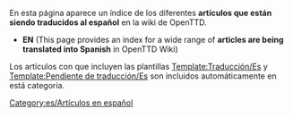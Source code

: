 En esta página aparece un índice de los diferentes '''artículos que están siendo traducidos al español''' en la wiki de OpenTTD.

*'''EN''' (This page provides an index for a wide range of '''articles are being translated into Spanish''' in OpenTTD Wiki)

Los artículos con que incluyen las plantillas [[en/S|Template:Traducción/Es]] y [[en/S|Template:Pendiente de traducción/Es]] son incluidos automáticamente en está categoría.


[[Category:es/Artículos en español]]